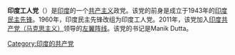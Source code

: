 '''印度工人党'''（{{lang-en|Workers Party of India}}）是[[印度|印度]]的一个[[共产主义|共产主义]]政党。该党的前身是成立于1943年的[[印度民主先锋|印度民主先锋]]。1960年，印度民主先锋改组为印度工人党。2011年，该党加入[[印度共产党（马克思主义）|印度共产党（马克思主义）]]领导的[[左翼阵线_(印度)|左翼阵线]]。该党的书记是Manik Dutta。

[[Category:印度的共产党|Category:印度的共产党]]